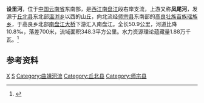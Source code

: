 {{Infobox River
  | river_name      = 设里河
  | image_name      =
  | image_size      = 
  | caption         = 
  | origin          = [[云南省|云南省]][[丘北县|丘北县]][[温浏乡|温浏乡]]
  | mouth           = 云南省[[师宗县|师宗县]][[高良壮族苗族瑶族乡|高良壮族苗族瑶族乡]]北部[[南盘江|南盘江]]
  | basin_countries = {{PRC}}
  | length          = 50.9 km
  | elevation       = 
  | mouth_elevation = 
  | discharge       = 6.1 m<sup>3</sup>/s
  | watershed       = 348.3 km<sup>2</sup>
}}
'''设里河'''，位于[[中国|中国]][[云南省|云南省]]东南部，是[[西江|西江]][[南盘江|南盘江]]段右岸支流，上游又称'''凤尾河'''，发源于[[丘北县|丘北县]]东北部[[温浏乡|温浏乡]]以西的山丘，向北流经[[师宗县|师宗县]]东南部的[[高良壮族苗族瑶族乡|高良壮族苗族瑶族乡]]，于高良乡北部[[南盘江大桥_(师宗)|南盘江大桥]]下游汇入南盘江。全长50.9公里，河道比降10.8‰，落差700米，流域面积348.3平方公里。水力资源理论蕴藏量1.88万千瓦。<ref name="中国河湖大典">{{cite book zh |author=《[[中国河湖大典|中国河湖大典]]》编纂委员会 |title=《中国河湖大典·珠江卷》 |format=M |edition=1 |location=北京 |publisher=中国水利水电出版社 |date=2013年1月 |pages=31页 |id= ISBN 978-7-5170-0561-2}}</ref>

==参考资料==
{{reflist}}

[[Category:南盤江水系|X]]
[[Category:文山河流|S]]
[[Category:曲靖河流|Category:曲靖河流]]
[[Category:丘北县|Category:丘北县]]
[[Category:师宗县|Category:师宗县]]